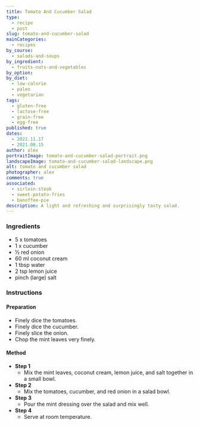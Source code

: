 ```yaml
---
title: Tomato And Cucumber Salad
type:
  - recipe
  - post
slug: tomato-and-cucumber-salad
mainCategories:
  - recipes
by_course:
  - salads-and-soups
by_ingredient:
  - fruits-nuts-and-vegetables
by_option:
by_diet:
  - low-calorie
  - paleo
  - vegetarian
tags:
  - gluten-free
  - lactose-free
  - grain-free
  - egg-free
published: true
dates:
  - 2022.11.17
  - 2021.08.15
author: alex
portraitImage: tomato-and-cucumber-salad-portrait.png
landscapeImage: tomato-and-cucumber-salad-landscape.png
alt: tomato and cucumber salad
photographer: alex
comments: true
associated:
  - sirloin-steak
  - sweet-potato-fries
  - banoffee-pie
description: A light and refreshing and surprisingly tasty salad.
---
```


<Ingredients>

### Ingredients

- 5 x tomatoes
- 1 x cucumber
- ½ red onion
- 60 ml coconut cream
- 1 tbsp water
- 2 tsp lemon juice
- pinch (large) salt

</Ingredients>

<Instructions>

### Instructions

#### Preparation

- Finely dice the tomatoes.
- Finely dice the cucumber.
- Finely slice the onion.
- Chop the mint leaves very finely.

#### Method

- **Step 1**
  - Mix the mint leaves, coconut cream, lemon juice, and salt together in a small bowl.
- **Step 2**
  - Mix the tomatoes, cucumber, and red onion in a salad bowl.
- **Step 3**
  - Pour the mint dressing over the salad and mix well.
- **Step 4**
  - Serve at room temperature.

</Instructions>
